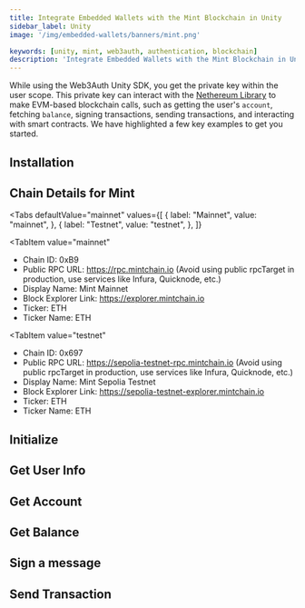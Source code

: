 ```yaml
---
title: Integrate Embedded Wallets with the Mint Blockchain in Unity
sidebar_label: Unity
image: '/img/embedded-wallets/banners/mint.png'

keywords: [unity, mint, web3auth, authentication, blockchain]
description: 'Integrate Embedded Wallets with the Mint Blockchain in Unity | Embedded Wallets'
---
```



<SEO
  title="Integrate Embedded Wallets with the Mint Blockchain in Unity"
  description="Integrate Embedded Wallets with the Mint Blockchain in Unity | Embedded Wallets"
  image="https://docs.metamask.io/img/embedded-wallets/banners/mint.png"
  slug="/embedded-wallets/connect-blockchain/evm/mint/unity"
/>

While using the Web3Auth Unity SDK, you get the private key within the user scope. This private key can interact with the [Nethereum Library](https://nethereum.com/) to make EVM-based blockchain calls, such as getting the user's `account`, fetching `balance`, signing transactions, sending transactions, and interacting with smart contracts. We have highlighted a few key examples to get you started.

## Installation

<InstallationSnippet />

## Chain Details for Mint

<Tabs
 defaultValue="mainnet"
  values={[
    { label: "Mainnet", value: "mainnet", },
    { label: "Testnet", value: "testnet", },
  ]}
>
<TabItem
  value="mainnet"
>

- Chain ID: 0xB9
- Public RPC URL: https://rpc.mintchain.io (Avoid using public rpcTarget in production, use services like Infura, Quicknode, etc.)
- Display Name: Mint Mainnet
- Block Explorer Link: https://explorer.mintchain.io
- Ticker: ETH
- Ticker Name: ETH

</TabItem>

<TabItem
  value="testnet"
>

- Chain ID: 0x697
- Public RPC URL: https://sepolia-testnet-rpc.mintchain.io (Avoid using public rpcTarget in production, use services like Infura, Quicknode, etc.)
- Display Name: Mint Sepolia Testnet
- Block Explorer Link: https://sepolia-testnet-explorer.mintchain.io
- Ticker: ETH
- Ticker Name: ETH

</TabItem>
</Tabs>

## Initialize

<InitialisationSnippet />

## Get User Info

<UserInfoSnippet />

## Get Account

<GetAccountSnippet />

## Get Balance

<GetBalanceSnippet />

## Sign a message

<SignMessageSnippet />

## Send Transaction

<SendTransactionSnippet />
